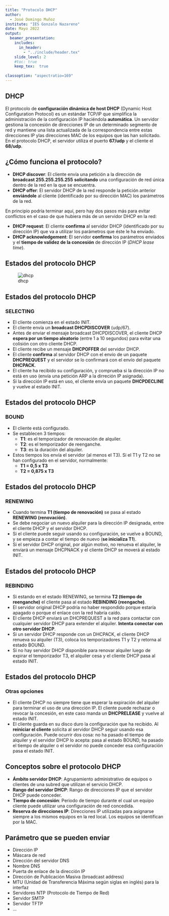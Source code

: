 ```yaml
---
title: "Protocolo DHCP"
author: 
  - José Domingo Muñoz
institute: "IES Gonzalo Nazareno"
date: Mayo 2022
output: 
  beamer_presentation:
    includes:
      in_header: 
        - "../include/header.tex"
    slide_level: 2
    #toc: true
    keep_tex:  true
    
classoption: "aspectratio=169"
---
```


## DHCP

El protocolo de **configuración dinámica de host DHCP** (Dynamic Host Configuration Protocol) es un estándar TCP/IP que simplifica la administración de la configuración IP haciéndola
**automática**. Un servidor gestiona la concesión de direcciones IP de un determinado segmento de red y mantiene una lista actualizada de la correspondencia entre estas direcciones IP ylas direcciones MAC de los equipos que las han solicitado. En el protocolo DHCP, el servidor utiliza el puerto **67/udp** y el cliente el **68/udp**.

## ¿Cómo funciona el protocolo?

* **DHCP discover**: El cliente envía una petición a la dirección de **broadcast 255.255.255.255** **solicitando** una configuración de red única dentro de la red en la que se encuentra.
* **DHCP offer**: El servidor DHCP de la red responde la petición anterior **enviándole** al cliente (identificado por su dirección MAC) los parámetros de la red.

En principio podría terminar aquí, pero hay dos pasos más para evitar conflictos en el caso de que hubiera más de un servidor DHCP en la red:

* **DHCP request**: El cliente **confirma** al servidor DHCP (identificado por su dirección IP) que va a utilizar los parámetros que éste le ha enviado.
* **DHCP acknowledgement**: El servidor **confirma** los parámetros enviados y el **tiempo de validez de la concesión** de dirección IP (*DHCP lease time*).

## Estados del protocolo DHCP

![dhcp](img/dhcp.png)

## Estados del protocolo DHCP

### SELECTING

* El cliente comienza en el estado INIT.
* El cliente envía un **broadcast DHCPDISCOVER** (udp/67).
* Antes de enviar el mensaje broadcast DHCPDISCOVER, el cliente DHCP **espera por un tiempo aleatorio** (entre 1 a 10 segundos) para evitar una colisión con otro cliente DHCP.
* El cliente recibe un mensaje **DHCPOFFER** del servidor DHCP. 
* El cliente **confirma** al servidor DHCP con el envio de un paquete **DHCPREQUEST** y el servidor se lo confirmará con el envío del paquete **DHCPACK**.
* El cliente ha recibido su configuración, y comprueba si la dirección IP no está en uso (envía una petición ARP a la dirreción IP asignada).
* Si la dirección IP está en uso, el cliente envía un paquete **DHCPDECLINE** y vuelve al estado INIT.

## Estados del protocolo DHCP

### BOUND

* El cliente está configurado.
* Se establecen 3 tiempos:
	* **T1**: es el temporizador de renovación de alquiler.
	* **T2**: es el temporizador de reenganche.
	* **T3**: es la duración del alquiler.
* Estos tiempos los envía el servidor (al menos el T3). Si el T1 y T2 no se han configurado en el servidor, normalmente:
	* **T1 = 0,5 x T3**
	* **T2 = 0,875 x T3**

## Estados del protocolo DHCP

### RENEWING

* Cuando termina **T1 (tiempo de renovación)** se pasa al estado **RENEWING (renovación)**.
* Se debe negociar un nuevo alquiler para la dirección IP designada, entre el cliente DHCP y el servidor DHCP.
* Si el cliente puede seguir usando su configuración, se vuelve a BOUND, y se empieza a contar el tiempo de nuevo (**se inicializa T1**).
* Si el servidor DHCP original, por algún motivo, no renueva el alquiler, le enviará un mensaje DHCPNACK y el cliente DHCP se moverá al estado INIT.

## Estados del protocolo DHCP

### REBINDING

* Si estando en el estado RENEWING, se termina **T2 (tiempo de reenganche)** el cliente pasa al estado **REBINDING (reengache)**.
* El servidor original DHCP podría no haber respondido porque estaría apagado o porque el enlace con la red habría caído.
* El cliente DHCP enviará un DHCPREQUEST a la red para contactar con cualquier servidor DHCP para extender el alquiler. **Intenta conectar con otro servidor DHCP**.
* Si un servidor DHCP responde con un DHCPACK, el cliente DHCP renueva su alquiler (T3), coloca los temporizadores T1 y T2 y retorna al estado BOUND.
* Si no hay servidor DHCP disponible para renovar alquiler luego de expirar el temporizador T3, el alquiler cesa y el cliente DHCP pasa al estado INIT.

## Estados del protocolo DHCP

### Otras opciones

* El cliente DHCP no siempre tiene que esperar la expiración del alquiler para terminar el uso de una dirección IP. El cliente puede rechazar o revocar la concesión, en este caso manda un **DHCPRELEASE** y vuelve al estado INIT.
* El cliente guarda en su disco duro la configuración que ha recibido. Al **reiniciar el cliente** solicita al servidor DHCP seguir usando esa configuración. Puede ocurrir dos cosa: no ha pasado el tiempo de alquiler y el servidor DHCP lo acepta: pasa al estado BOUND, ha pasado el tiempo de alquiler o el servidor no puede conceder esa configuración pasa el estado INIT.

## Conceptos sobre el protocolo DHCP

* **Ámbito servidor DHCP**: Agrupamiento administrativo de equipos o clientes de una subred que utilizan el servicio DHCP.
* **Rango del servidor DHCP**: Rango de direcciones IP que el servidor DHCP puede conceder.
* **Tiempo de concesión**: Periodo de tiempo durante el cual un equipo cliente puede utilizar una configuración de red concedida.
* **Reserva de direcciones IP**: Direcciones IP utilizadas para asignarse siempre a los mismos equipos en la red local. Los equipos se identifican por la MAC.

## Parámetro que se pueden enviar

* Dirección IP
* Máscara de red
* Dirección del servidor DNS
* Nombre DNS
* Puerta de enlace de la dirección IP
* Dirección de Publicación Masiva (broadcast address)
* MTU (Unidad de Transferencia Máxima según siglas en inglés) para la interfaz
* Servidores NTP (Protocolo de Tiempo de Red)
* Servidor SMTP
* Servidor TFTP
* ...
